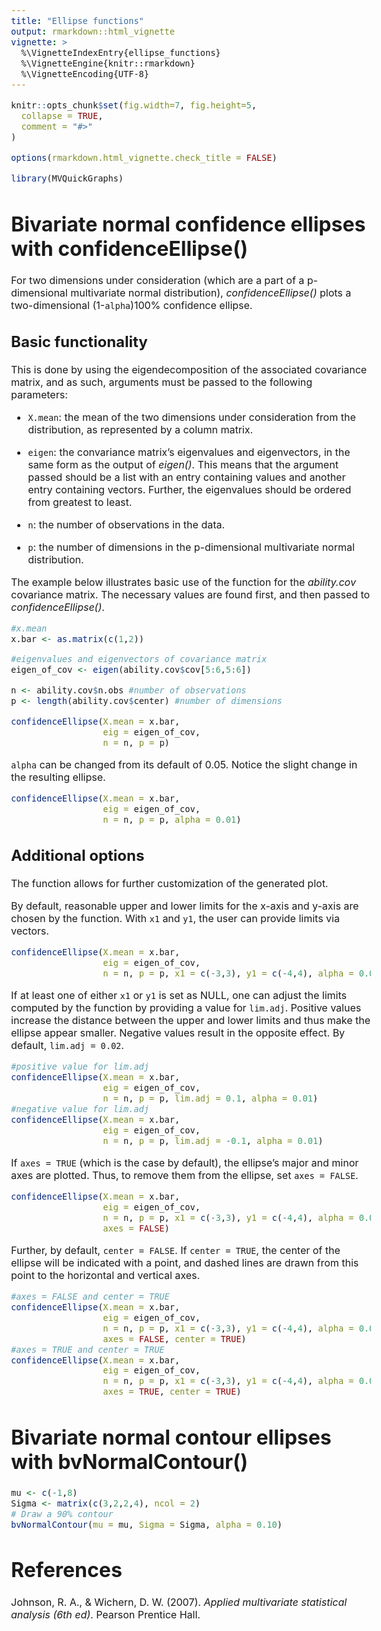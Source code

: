 ```yaml
---
title: "Ellipse functions"
output: rmarkdown::html_vignette
vignette: >
  %\VignetteIndexEntry{ellipse_functions}
  %\VignetteEngine{knitr::rmarkdown}
  %\VignetteEncoding{UTF-8}
---
```


<style type="text/css">
  body{
  font-size: 12pt;
}
</style>

```r
knitr::opts_chunk$set(fig.width=7, fig.height=5,
  collapse = TRUE,
  comment = "#>"
)

options(rmarkdown.html_vignette.check_title = FALSE)
```

```r
library(MVQuickGraphs)
```

# Bivariate normal confidence ellipses with confidenceEllipse()

For two dimensions under consideration (which are a part of a p-dimensional multivariate normal distribution), _confidenceEllipse()_ plots a two-dimensional (1-`alpha`)100% confidence ellipse.

## Basic functionality

This is done by using the eigendecomposition of the associated covariance matrix, and as such, arguments must be passed to the following parameters:

- `X.mean`: the mean of the two dimensions under consideration from the distribution, as represented by a column matrix.

- `eigen`: the convariance matrix's eigenvalues and eigenvectors, in the same form as the output of _eigen()_. This means that the argument passed should be a list with an entry containing values and another entry containing vectors. Further, the eigenvalues should be ordered from greatest to least.

- `n`: the number of observations in the data.

- `p`: the number of dimensions in the p-dimensional multivariate normal distribution.

The example below illustrates basic use of the function for the _ability.cov_ covariance matrix. The necessary values are found first, and then passed to _confidenceEllipse()_.

```r
#x.mean
x.bar <- as.matrix(c(1,2))

#eigenvalues and eigenvectors of covariance matrix
eigen_of_cov <- eigen(ability.cov$cov[5:6,5:6])

n <- ability.cov$n.obs #number of observations
p <- length(ability.cov$center) #number of dimensions

confidenceEllipse(X.mean = x.bar,
                  eig = eigen_of_cov,
                  n = n, p = p)
```

`alpha` can be changed from its default of 0.05. Notice the slight change in the resulting ellipse.

```r
confidenceEllipse(X.mean = x.bar,
                  eig = eigen_of_cov,
                  n = n, p = p, alpha = 0.01)
```

## Additional options

The function allows for further customization of the generated plot.

By default, reasonable upper and lower limits for the x-axis and y-axis are chosen by the function. With `x1` and `y1`, the user can provide limits via vectors.

```r
confidenceEllipse(X.mean = x.bar,
                  eig = eigen_of_cov,
                  n = n, p = p, x1 = c(-3,3), y1 = c(-4,4), alpha = 0.01)
```

If at least one of either `x1` or `y1` is set as NULL, one can adjust the limits computed by the function by providing a value for `lim.adj`. Positive values increase the distance between the upper and lower limits and thus make the ellipse appear smaller. Negative values result in the opposite effect. By default, `lim.adj = 0.02`.

```r
#positive value for lim.adj
confidenceEllipse(X.mean = x.bar,
                  eig = eigen_of_cov,
                  n = n, p = p, lim.adj = 0.1, alpha = 0.01)
#negative value for lim.adj
confidenceEllipse(X.mean = x.bar,
                  eig = eigen_of_cov,
                  n = n, p = p, lim.adj = -0.1, alpha = 0.01)
```

If `axes = TRUE` (which is the case by default), the ellipse's major and minor axes are plotted. Thus, to remove them from the ellipse, set `axes = FALSE`.

```r
confidenceEllipse(X.mean = x.bar,
                  eig = eigen_of_cov,
                  n = n, p = p, x1 = c(-3,3), y1 = c(-4,4), alpha = 0.01, 
                  axes = FALSE)
```

Further, by default, `center = FALSE`. If `center = TRUE`, the center of the ellipse will be indicated with a point, and dashed lines are drawn from this point to the horizontal and vertical axes.

```r
#axes = FALSE and center = TRUE
confidenceEllipse(X.mean = x.bar,
                  eig = eigen_of_cov,
                  n = n, p = p, x1 = c(-3,3), y1 = c(-4,4), alpha = 0.01, 
                  axes = FALSE, center = TRUE)
#axes = TRUE and center = TRUE
confidenceEllipse(X.mean = x.bar,
                  eig = eigen_of_cov,
                  n = n, p = p, x1 = c(-3,3), y1 = c(-4,4), alpha = 0.01, 
                  axes = TRUE, center = TRUE)
```

# Bivariate normal contour ellipses with bvNormalContour()

```r
mu <- c(-1,8)
Sigma <- matrix(c(3,2,2,4), ncol = 2)
# Draw a 90% contour
bvNormalContour(mu = mu, Sigma = Sigma, alpha = 0.10)
```

# References

Johnson, R. A., & Wichern, D. W. (2007). _Applied multivariate statistical analysis (6th ed)_. Pearson Prentice Hall.
